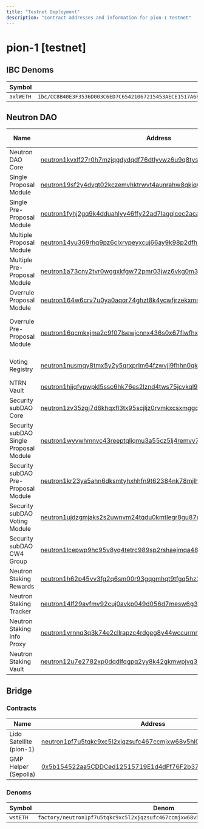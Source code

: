 ```yaml
---
title: "Testnet Deployment"
description: "Contract addresses and information for pion-1 testnet"
---
```


# pion-1 [testnet]

## IBC Denoms
| Symbol    |                                                                        |
|-----------|------------------------------------------------------------------------|
| `axlWETH` | `ibc/CC8B40E3F3536D003C6ED7C65421067215453AECE1517A6F0935470C634A036B` |

## Neutron DAO

| Name                                   | Address                                                                                                                                                                             | Source Code                                                                                                                                       |
|----------------------------------------|-------------------------------------------------------------------------------------------------------------------------------------------------------------------------------------|---------------------------------------------------------------------------------------------------------------------------------------------------|
| Neutron DAO Core                       | [neutron1kvxlf27r0h7mzjqgdydqdf76dtlyvwz6u9q8tysfae53ajv8urtq4fdkvy](https://neutron.celat.one/pion-1/contracts/neutron1kvxlf27r0h7mzjqgdydqdf76dtlyvwz6u9q8tysfae53ajv8urtq4fdkvy) | [cwd-core](https://github.com/neutron-org/neutron-dao/tree/main/contracts/dao/cwd-core)                                                           |
| Single Proposal Module                 | [neutron19sf2y4dvgt02kczemvhktrwvt4aunrahw8qkjq6u3pehdujwssgqrs5e4h](https://neutron.celat.one/pion-1/contracts/neutron19sf2y4dvgt02kczemvhktrwvt4aunrahw8qkjq6u3pehdujwssgqrs5e4h) | [cwd-proposal-single](https://github.com/neutron-org/neutron-dao/tree/main/contracts/dao/proposal/cwd-proposal-single)                            |
| Single Pre-Proposal Module             | [neutron1fyhj2gq9k4dduahlyy46ffy22ad7lagglcec2acacyzjsd6w5n7qdx5hn4](https://neutron.celat.one/pion-1/contracts/neutron1fyhj2gq9k4dduahlyy46ffy22ad7lagglcec2acacyzjsd6w5n7qdx5hn4) | [cwd-pre-propose-single](https://github.com/neutron-org/neutron-dao/tree/main/contracts/dao/pre-propose/cwd-pre-propose-single)                   |
| Multiple Proposal Module               | [neutron14yu369rhq9pz6clxrvpeyxcuj66ay9k98p2dfh3sc9tlwtcqaxcqpk8rky](https://neutron.celat.one/pion-1/contracts/neutron14yu369rhq9pz6clxrvpeyxcuj66ay9k98p2dfh3sc9tlwtcqaxcqpk8rky) | [cwd-proposal-multiple](https://github.com/neutron-org/neutron-dao/tree/main/contracts/dao/proposal/cwd-proposal-multiple)                        |
| Multiple Pre-Proposal Module           | [neutron1a73cny2tvr0wggxkfgw72pmr03jwz6vkg0m3q8dzu4qpd983yfcsmxcurx](https://neutron.celat.one/pion-1/contracts/neutron1a73cny2tvr0wggxkfgw72pmr03jwz6vkg0m3q8dzu4qpd983yfcsmxcurx) | [cwd-pre-propose-multiple](https://github.com/neutron-org/neutron-dao/tree/main/contracts/dao/pre-propose/cwd-pre-propose-multiple)               |
| Overrule Proposal Module               | [neutron164w6crv7u0ya0aqqr74ghzt8k4ycwfjrzekxms00vzh07wekj4sq6lk8w7](https://neutron.celat.one/pion-1/contracts/neutron164w6crv7u0ya0aqqr74ghzt8k4ycwfjrzekxms00vzh07wekj4sq6lk8w7) | [cwd-proposal-single](https://github.com/neutron-org/neutron-dao/tree/main/contracts/dao/proposal/cwd-proposal-single)                            |
| Overrule Pre-Proposal Module           | [neutron16qcmkxjma2c9f07lsewjcnnx436s0x67flwfhx98xaq2ncss4p0s296q2w](https://neutron.celat.one/pion-1/contracts/neutron16qcmkxjma2c9f07lsewjcnnx436s0x67flwfhx98xaq2ncss4p0s296q2w) | [cwd-pre-propose-single-overrule](https://github.com/neutron-org/neutron-dao/tree/main/contracts/dao/pre-propose/cwd-pre-propose-single-overrule) |
| Voting Registry                        | [neutron1nusmqy8tmx5y2y5qrxprlm64fzwvjl9fhhn0qk5wy6mjkdrudsgqpmyywl](https://neutron.celat.one/pion-1/contracts/neutron1nusmqy8tmx5y2y5qrxprlm64fzwvjl9fhhn0qk5wy6mjkdrudsgqpmyywl) | [neutron-voting-registry](https://github.com/neutron-org/neutron-dao/tree/main/contracts/dao/voting/neutron-voting-registry)                      |
| NTRN Vault                             | [neutron1hjjqfvpwpkl5ssc6hk76es2lznd4tws75jcvkql9xncmgasemjuqhzyzvg](https://neutron.celat.one/pion-1/contracts/neutron1hjjqfvpwpkl5ssc6hk76es2lznd4tws75jcvkql9xncmgasemjuqhzyzvg) | [neutron-vault](https://github.com/neutron-org/neutron-dao/tree/main/contracts/dao/voting/neutron-vault)                                          |
| Security subDAO Core                   | [neutron1zv35zgj7d6khqxfl3tx95scjljz0rvmkxcsxmggqxrltkm8ystsqvt0qc7](https://neutron.celat.one/pion-1/contracts/neutron1zv35zgj7d6khqxfl3tx95scjljz0rvmkxcsxmggqxrltkm8ystsqvt0qc7) | [cwd-subdao-core](https://github.com/neutron-org/neutron-dao/tree/main/contracts/subdaos/cwd-subdao-core)                                         |
| Security subDAO Single Proposal Module | [neutron1wyvwhmnvc43reeptqllqmu3a55cz5lj4remvv7gwwt79kdxvchws7npv9u](https://neutron.celat.one/pion-1/contracts/neutron1wyvwhmnvc43reeptqllqmu3a55cz5lj4remvv7gwwt79kdxvchws7npv9u) | [cwd-subdao-proposal-single](https://github.com/neutron-org/neutron-dao/tree/main/contracts/subdaos/proposal/cwd-subdao-proposal-single)          |
| Security subDAO Pre-Proposal Module    | [neutron1kr23ya5ahn6dksmtyhxhhfn9t62384nk78mjlhgcetmk7q0vr9nqmvdm9y](https://neutron.celat.one/pion-1/contracts/neutron1kr23ya5ahn6dksmtyhxhhfn9t62384nk78mjlhgcetmk7q0vr9nqmvdm9y) | [cwd-subdao-pre-propose-single](https://github.com/neutron-org/neutron-dao/tree/main/contracts/subdaos/pre-propose/cwd-subdao-pre-propose-single) |
| Security subDAO Voting Module          | [neutron1ujdzgmjaks2s2uwnvm24tqdu0kmtlegr8gu87ngly2hdlumxtg7q3ca6lg](https://neutron.celat.one/pion-1/contracts/neutron1ujdzgmjaks2s2uwnvm24tqdu0kmtlegr8gu87ngly2hdlumxtg7q3ca6lg) | [cwd-voting-cw4](https://github.com/DA0-DA0/dao-contracts/tree/9e496379a1c1e89e00133865c9a1041dfdb20612/contracts/voting/cwd-voting-cw4)          |
| Security subDAO CW4 Group              | [neutron1lcepwp9hc95v8yq4tetrc989sp2rshaejmqa487jjyq8zmg0luuqg4ke0f](https://neutron.celat.one/pion-1/contracts/neutron1lcepwp9hc95v8yq4tetrc989sp2rshaejmqa487jjyq8zmg0luuqg4ke0f) | [cw4-group](https://github.com/CosmWasm/cw-plus/tree/v1.0.1/contracts/cw4-group)                                                                  |
| Neutron Staking Rewards | [neutron1h62p45vv3fg2q6sm00r93gqgmhqt9tfgq5hz33qyrhq8f0pqqj0s36wgc3](https://neutron.celat.one/pion-1/contracts/neutron1h62p45vv3fg2q6sm00r93gqgmhqt9tfgq5hz33qyrhq8f0pqqj0s36wgc3) | [neutron-staking-rewards](https://github.com/neutron-org/neutron-dao/tree/main/contracts/dao/neutron-staking-rewards) | [11393](https://neutron.celat.one/pion-1/codes/11393/info) |
| Neutron Staking Tracker | [neutron14lf29avfmv92cuj0avkp049d056d7mesw6g39p2nyfk9cg6c6shqzumtfj](https://neutron.celat.one/pion-1/contracts/neutron14lf29avfmv92cuj0avkp049d056d7mesw6g39p2nyfk9cg6c6shqzumtfj) | [neutron-staking-tracker](https://github.com/neutron-org/neutron-dao/tree/main/contracts/dao/neutron-staking-tracker) | [11391](https://neutron.celat.one/pion-1/codes/11391/info) |
| Neutron Staking Info Proxy | [neutron1yrnnq3q3k74e2cllrapzc4rdgeg8y44wccurmnz87c0mhprr6ews7k5fz3](https://neutron.celat.one/pion-1/contracts/neutron1yrnnq3q3k74e2cllrapzc4rdgeg8y44wccurmnz87c0mhprr6ews7k5fz3) | [neutron-staking-info-proxy](https://github.com/neutron-org/neutron-dao/blob/main/contracts/dao/neutron-staking-info-proxy) | [11394](https://neutron.celat.one/pion-1/codes/11394/info) |
| Neutron Staking Vault | [neutron12u7e2782xp0dqdlfqgpq2yy8k42gkmwpjvq3eehssvk7hsdkt5gq67fcrk](https://neutron.celat.one/pion-1/contracts/neutron12u7e2782xp0dqdlfqgpq2yy8k42gkmwpjvq3eehssvk7hsdkt5gq67fcrk) | [neutron-staking-vault](https://github.com/neutron-org/neutron-dao/tree/main/contracts/dao/voting/neutron-staking-vault) | [11392](https://neutron.celat.one/pion-1/codes/11392/info) |

## Bridge

### Contracts

| Name                    | Address                                                                                                                                                                             |
|-------------------------|-------------------------------------------------------------------------------------------------------------------------------------------------------------------------------------|
| Lido Satellite (pion-1) | [neutron1pf7u5tqkc9xc5l2xjqzsufc467ccmjxw68v5hl0k5gaye7zer3tqvrucam](https://neutron.celat.one/pion-1/contracts/neutron1pf7u5tqkc9xc5l2xjqzsufc467ccmjxw68v5hl0k5gaye7zer3tqvrucam) |
| GMP Helper (Sepolia)      | [0x5b154522aa5CDDCed12515719E1d4dFf76F2b37b](https://sepolia.etherscan.io/address/0x5b154522aa5CDDCed12515719E1d4dFf76F2b37b)                                                        |

### Denoms

| Symbol   | Denom                                                                               |
|----------|-------------------------------------------------------------------------------------|
| `wstETH` | `factory/neutron1pf7u5tqkc9xc5l2xjqzsufc467ccmjxw68v5hl0k5gaye7zer3tqvrucam/wstETH` | 